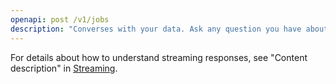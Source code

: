 ```yaml
---
openapi: post /v1/jobs
description: "Converses with your data. Ask any question you have about your data and get insights instantly."
---
```


For details about how to understand streaming responses, see "Content description" in [Streaming](/api-reference/streaming#content-description).
